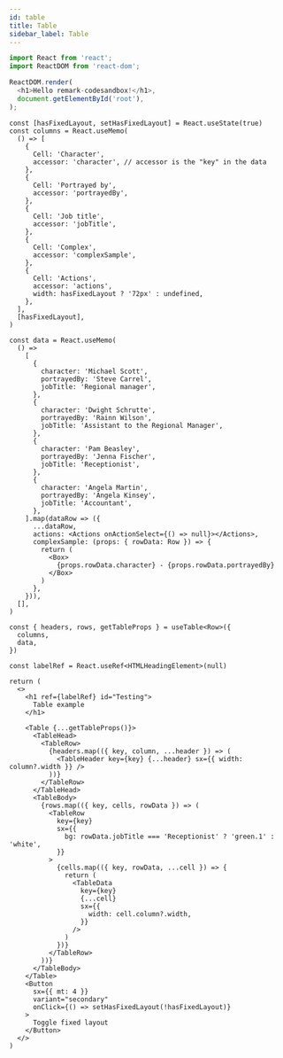 ```yaml
---
id: table
title: Table
sidebar_label: Table
---
```


```js codesandbox=react
import React from 'react';
import ReactDOM from 'react-dom';

ReactDOM.render(
  <h1>Hello remark-codesandbox!</h1>,
  document.getElementById('root'),
);
```

```tsx
const [hasFixedLayout, setHasFixedLayout] = React.useState(true)
const columns = React.useMemo(
  () => [
    {
      Cell: 'Character',
      accessor: 'character', // accessor is the "key" in the data
    },
    {
      Cell: 'Portrayed by',
      accessor: 'portrayedBy',
    },
    {
      Cell: 'Job title',
      accessor: 'jobTitle',
    },
    {
      Cell: 'Complex',
      accessor: 'complexSample',
    },
    {
      Cell: 'Actions',
      accessor: 'actions',
      width: hasFixedLayout ? '72px' : undefined,
    },
  ],
  [hasFixedLayout],
)

const data = React.useMemo(
  () =>
    [
      {
        character: 'Michael Scott',
        portrayedBy: 'Steve Carrel',
        jobTitle: 'Regional manager',
      },
      {
        character: 'Dwight Schrutte',
        portrayedBy: 'Rainn Wilson',
        jobTitle: 'Assistant to the Regional Manager',
      },
      {
        character: 'Pam Beasley',
        portrayedBy: 'Jenna Fischer',
        jobTitle: 'Receptionist',
      },
      {
        character: 'Angela Martin',
        portrayedBy: 'Angela Kinsey',
        jobTitle: 'Accountant',
      },
    ].map(dataRow => ({
      ...dataRow,
      actions: <Actions onActionSelect={() => null}></Actions>,
      complexSample: (props: { rowData: Row }) => {
        return (
          <Box>
            {props.rowData.character} - {props.rowData.portrayedBy}
          </Box>
        )
      },
    })),
  [],
)

const { headers, rows, getTableProps } = useTable<Row>({
  columns,
  data,
})

const labelRef = React.useRef<HTMLHeadingElement>(null)

return (
  <>
    <h1 ref={labelRef} id="Testing">
      Table example
    </h1>

    <Table {...getTableProps()}>
      <TableHead>
        <TableRow>
          {headers.map(({ key, column, ...header }) => (
            <TableHeader key={key} {...header} sx={{ width: column?.width }} />
          ))}
        </TableRow>
      </TableHead>
      <TableBody>
        {rows.map(({ key, cells, rowData }) => (
          <TableRow
            key={key}
            sx={{
              bg: rowData.jobTitle === 'Receptionist' ? 'green.1' : 'white',
            }}
          >
            {cells.map(({ key, rowData, ...cell }) => {
              return (
                <TableData
                  key={key}
                  {...cell}
                  sx={{
                    width: cell.column?.width,
                  }}
                />
              )
            })}
          </TableRow>
        ))}
      </TableBody>
    </Table>
    <Button
      sx={{ mt: 4 }}
      variant="secondary"
      onClick={() => setHasFixedLayout(!hasFixedLayout)}
    >
      Toggle fixed layout
    </Button>
  </>
)
```
